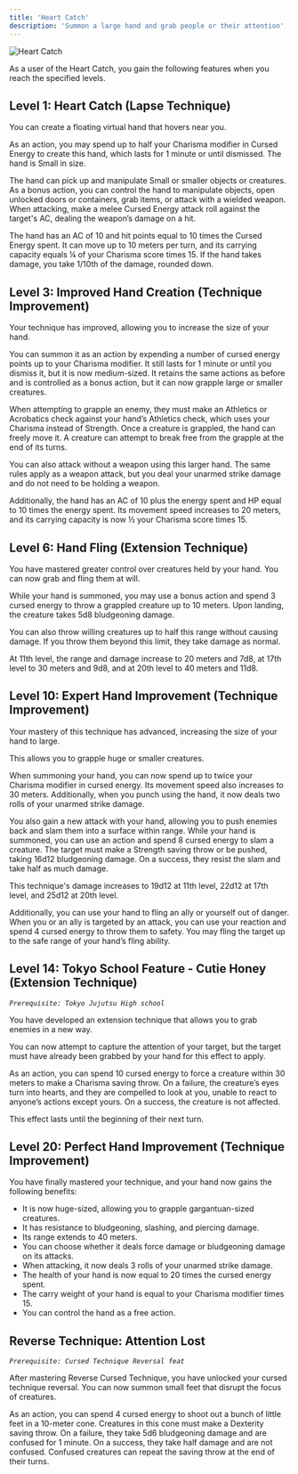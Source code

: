 ```yaml
---
title: 'Heart Catch'
description: 'Summon a large hand and grab people or their attention'
---
```


<img
  src="/images/cursed-techniques/heart-catch.png"
  alt="Heart Catch"
/>

As a user of the Heart Catch, you gain the following features when you reach the specified levels.

## Level 1: Heart Catch (Lapse Technique)
You can create a floating virtual hand that hovers near you. 

As an action, you may spend up to half your Charisma modifier in Cursed Energy to create this hand, which lasts for 1 minute or until dismissed. The hand is Small in size.

The hand can pick up and manipulate Small or smaller objects or creatures. As a bonus action, you can control the hand to manipulate objects, open unlocked doors or containers, grab items, or attack with a wielded weapon. When attacking, make a melee Cursed Energy attack roll against the target's AC, dealing the weapon’s damage on a hit.

The hand has an AC of 10 and hit points equal to 10 times the Cursed Energy spent. It can move up to 10 meters per turn, and its carrying capacity equals ¼ of your Charisma score times 15. If the hand takes damage, you take 1/10th of the damage, rounded down.

## Level 3: Improved Hand Creation (Technique Improvement)
Your technique has improved, allowing you to increase the size of your hand. 

You can summon it as an action by expending a number of cursed energy points up to your Charisma modifier. It still lasts for 1 minute or until you dismiss it, but it is now medium-sized. It retains the same actions as before and is controlled as a bonus action, but it can now grapple large or smaller creatures.

When attempting to grapple an enemy, they must make an Athletics or Acrobatics check against your hand’s Athletics check, which uses your Charisma instead of Strength. Once a creature is grappled, the hand can freely move it. A creature can attempt to break free from the grapple at the end of its turns.

You can also attack without a weapon using this larger hand. The same rules apply as a weapon attack, but you deal your unarmed strike damage and do not need to be holding a weapon.

Additionally, the hand has an AC of 10 plus the energy spent and HP equal to 10 times the energy spent. Its movement speed increases to 20 meters, and its carrying capacity is now ½ your Charisma score times 15.

## Level 6: Hand Fling (Extension Technique)
You have mastered greater control over creatures held by your hand. You can now grab and fling them at will. 

While your hand is summoned, you may use a bonus action and spend 3 cursed energy to throw a grappled creature up to 10 meters. Upon landing, the creature takes 5d8 bludgeoning damage.

You can also throw willing creatures up to half this range without causing damage. If you throw them beyond this limit, they take damage as normal.

At 11th level, the range and damage increase to 20 meters and 7d8, at 17th level to 30 meters and 9d8, and at 20th level to 40 meters and 11d8.

## Level 10: Expert Hand Improvement (Technique Improvement)
Your mastery of this technique has advanced, increasing the size of your hand to large. 

This allows you to grapple huge or smaller creatures. 

When summoning your hand, you can now spend up to twice your Charisma modifier in cursed energy. Its movement speed also increases to 30 meters. Additionally, when you punch using the hand, it now deals two rolls of your unarmed strike damage.

You also gain a new attack with your hand, allowing you to push enemies back and slam them into a surface within range. While your hand is summoned, you can use an action and spend 8 cursed energy to slam a creature. The target must make a Strength saving throw or be pushed, taking 16d12 bludgeoning damage. On a success, they resist the slam and take half as much damage.

This technique's damage increases to 19d12 at 11th level, 22d12 at 17th level, and 25d12 at 20th level.

Additionally, you can use your hand to fling an ally or yourself out of danger. When you or an ally is targeted by an attack, you can use your reaction and spend 4 cursed energy to throw them to safety. You may fling the target up to the safe range of your hand’s fling ability.

## Level 14: Tokyo School Feature - Cutie Honey (Extension Technique)
*`Prerequisite: Tokyo Jujutsu High school`*

You have developed an extension technique that allows you to grab enemies in a new way.

You can now attempt to capture the attention of your target, but the target must have already been grabbed by your hand for this effect to apply. 

As an action, you can spend 10 cursed energy to force a creature within 30 meters to make a Charisma saving throw. On a failure, the creature’s eyes turn into hearts, and they are compelled to look at you, unable to react to anyone’s actions except yours. On a success, the creature is not affected.

This effect lasts until the beginning of their next turn.

## Level 20: Perfect Hand Improvement (Technique Improvement)
You have finally mastered your technique, and your hand now gains the following benefits:

- It is now huge-sized, allowing you to grapple gargantuan-sized creatures.
- It has resistance to bludgeoning, slashing, and piercing damage.
- Its range extends to 40 meters.
- You can choose whether it deals force damage or bludgeoning damage on its attacks.
- When attacking, it now deals 3 rolls of your unarmed strike damage.
- The health of your hand is now equal to 20 times the cursed energy spent.
- The carry weight of your hand is equal to your Charisma modifier times 15.
- You can control the hand as a free action.

## Reverse Technique: Attention Lost
*`Prerequisite: Cursed Technique Reversal feat`*

After mastering Reverse Cursed Technique, you have unlocked your cursed technique reversal. You can now summon small feet that disrupt the focus of creatures.

As an action, you can spend 4 cursed energy to shoot out a bunch of little feet in a 10-meter cone. Creatures in this cone must make a Dexterity saving throw. On a failure, they take 5d6 bludgeoning damage and are confused for 1 minute. On a success, they take half damage and are not confused. Confused creatures can repeat the saving throw at the end of their turns.
